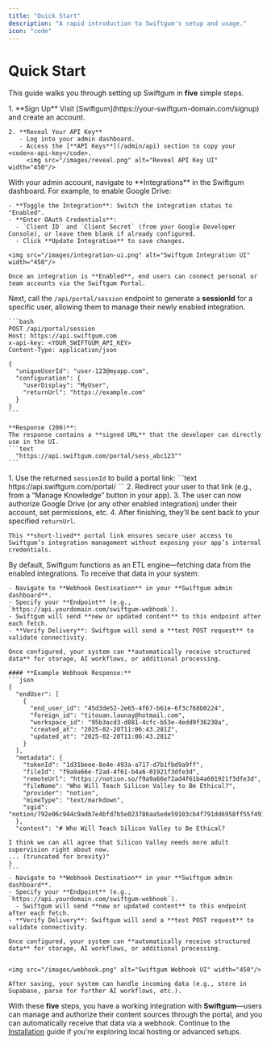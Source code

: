 ```yaml
---
title: "Quick Start"
description: "A rapid introduction to Swiftgum's setup and usage."
icon: "code"
---
```


# Quick Start

This guide walks you through setting up Swiftgum in **five** simple steps.

<Steps>

  <Step title="Sign Up & Retrieve API Key">
    1. **Sign Up**  
       Visit [Swiftgum](https://your-swiftgum-domain.com/signup) and create an account.

    2. **Reveal Your API Key**  
       - Log into your admin dashboard.
       - Access the [**API Keys**](/admin/api) section to copy your <code>x-api-key</code>.
         <img src="/images/reveal.png" alt="Reveal API Key UI" width="450"/>
  </Step>

  <Step title="Activate an Integration">
    With your admin account, navigate to **Integrations** in the Swiftgum dashboard. For example, to enable Google Drive:

    - **Toggle the Integration**: Switch the integration status to "Enabled".
    - **Enter OAuth Credentials**:  
      - `Client ID` and `Client Secret` (from your Google Developer Console), or leave them blank if already configured.
      - Click **Update Integration** to save changes.

    <img src="/images/integration-ui.png" alt="Swiftgum Integration UI" width="450"/>

    Once an integration is **Enabled**, end users can connect personal or team accounts via the Swiftgum Portal.
  </Step>

  <Step title="Create a Portal Session">
    Next, call the <code>/api/portal/session</code> endpoint to generate a <strong>sessionId</strong> for a specific user, allowing them to manage their newly enabled integration.

    ```bash
    POST /api/portal/session
    Host: https://api.swiftgum.com
    x-api-key: <YOUR_SWIFTGUM_API_KEY>
    Content-Type: application/json

    {
      "uniqueUserId": "user-123@myapp.com",
      "configuration": {
        "userDisplay": "MyUser",
        "returnUrl": "https://example.com"
      }
    }
    ```

    **Response (200)**:
    The response contains a **signed URL** that the developer can directly use in the UI.  
    ```text
      "https://api.swiftgum.com/portal/sess_abc123""
    ```
  </Step>

  <Step title="Redirect User to the Portal">
    1. Use the returned <code>sessionId</code> to build a portal link:
       ```text
       https://api.swiftgum.com/portal/<sessionId>
       ```
    2. Redirect your user to that link (e.g., from a “Manage Knowledge” button in your app).
    3. The user can now authorize Google Drive (or any other enabled integration) under their account, set permissions, etc.
    4. After finishing, they’ll be sent back to your specified <code>returnUrl</code>.

    This **short-lived** portal link ensures secure user access to Swiftgum’s integration management without exposing your app’s internal credentials.
  </Step>

  <Step title="Configure a Webhook Destination">
    By default, Swiftgum functions as an ETL engine—fetching data from the enabled integrations. To receive that data in your system:
    
    - Navigate to **Webhook Destination** in your **Swiftgum admin dashboard**.
    - Specify your **Endpoint** (e.g., `https://api.yourdomain.com/swiftgum-webhook`).
    - Swiftgum will send **new or updated content** to this endpoint after each fetch.
    - **Verify Delivery**: Swiftgum will send a **test POST request** to validate connectivity.

    Once configured, your system can **automatically receive structured data** for storage, AI workflows, or additional processing.

    #### **Example Webhook Response:**  
    ```json
    {
      "endUser": [
        {
          "end_user_id": "45d3de52-2e65-4f67-b61e-6f3c768b0224",
          "foreign_id": "titouan.launay@hotmail.com",
          "workspace_id": "95b3acd3-d881-4cfc-b53e-4edd9f36230a",
          "created_at": "2025-02-20T11:06:43.281Z",
          "updated_at": "2025-02-20T11:06:43.281Z"
        }
      ],
      "metadata": {
        "tokenId": "1d31beee-8e4e-493a-a717-d7b1fbd9a9ff",
        "fileId": "f9a9a66e-f2ad-4f61-b4a6-01921f3dfe3d",
        "remoteUrl": "https://notion.so/f9a9a66ef2ad4f61b4a601921f3dfe3d",
        "fileName": "Who Will Teach Silicon Valley to Be Ethical?",
        "provider": "notion",
        "mimeType": "text/markdown",
        "sgid": "notion/792e06c944c9adb7e4bfd7b5e023786aa5ede59103cb4f791dd6958ff55f491e"
      },
      "content": "# Who Will Teach Silicon Valley to Be Ethical?

    I think we can all agree that Silicon Valley needs more adult supervision right about now.
    ... (truncated for brevity)"
    }
    ```  
    - Navigate to **Webhook Destination** in your **Swiftgum admin dashboard**.  
    - Specify your **Endpoint** (e.g., `https://api.yourdomain.com/swiftgum-webhook`).  
      - Swiftgum will send **new or updated content** to this endpoint after each fetch.  
    - **Verify Delivery**: Swiftgum will send a **test POST request** to validate connectivity.  

    Once configured, your system can **automatically receive structured data** for storage, AI workflows, or additional processing.  


    <img src="/images/webhook.png" alt="Swiftgum Webhook UI" width="450"/>

    After saving, your system can handle incoming data (e.g., store in Supabase, parse for further AI workflows, etc.).
  </Step>

</Steps>

With these **five** steps, you have a working integration with **Swiftgum**—users can manage and authorize their content sources through the portal, and you can automatically receive that data via a webhook. Continue to the [Installation](installation.md) guide if you’re exploring local hosting or advanced setups.
